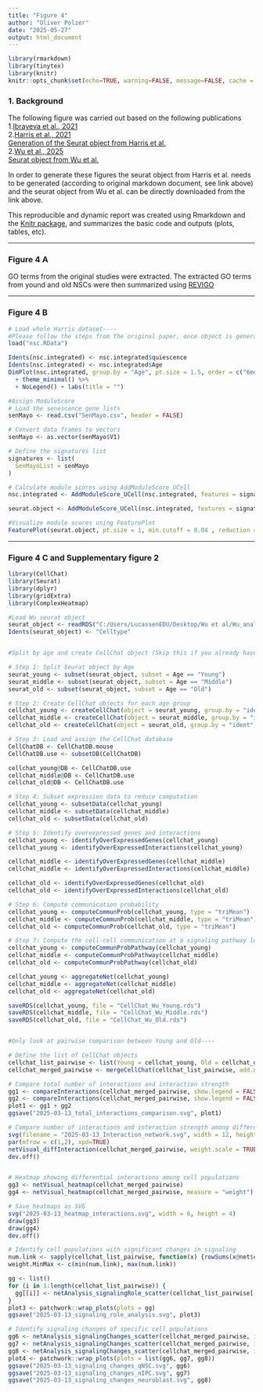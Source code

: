 ---
title: "Figure 4"
author: "Oliver Polzer"
date: "2025-05-27"
output: html_document
---

```{r setup, include=FALSE}
library(rmarkdown)
library(tinytex)
library(knitr)
knitr::opts_chunk$set(echo=TRUE, warning=FALSE, message=FALSE, cache = TRUE)
```

### 1. Background

The following figure was carried out based on the following publications  
1.[Ibrayeva et al., 2021](https://doi.org/10.1016/j.stem.2021.03.018)  
2.[Harris et al., 2021](https://doi.org/10.1016/j.stem.2021.01.003)    
[Generation of the Seurat object from Harris et al.](https://github.com/harrislachlan/lifelong_stemcells/tree/main/markdown)    
2.[Wu et al., 2025](https://doi.org/10.1038/s41593-024-01848-4)  
[Seurat object from Wu et al.](https://github.com/JessbergerLab/AgingNeurogenesis_Transcriptomics)  

In order to generate these figures the seurat object from Harris et al. needs to be generated (according to original markdown document, see link above) and the seurat object from Wu et al. can be directly downloaded from the link above.  

This reproducible and dynamic report was created using Rmarkdown and the [Knitr package](https://yihui.name/knitr/), and summarizes the basic code and outputs (plots, tables, etc).  



***
### Figure 4 A

GO terms from the original studies were extracted. The extracted GO terms from yound and old NSCs were then summarized using [REVIGO](http://revigo.irb.hr/)

***
### Figure 4 B

```{r SenMayo, eval = FALSE}
# Load whole Harris dataset----
#Please follow the steps from the original paper, once object is generated subsequent steps can be performed
load("nsc.RData")

Idents(nsc.integrated) <- nsc.integrated$quiescence
Idents(nsc.integrated) <- nsc.integrated$Age
DimPlot(nsc.integrated, group.by = "Age", pt.size = 1.5, order = c("6mo", "2mo", "1mo"), cols = c("yellow2", "orange2", "purple4")) %>%
  + theme_minimal() %>% 
  + NoLegend() + labs(title = "")

#Assign ModuleScore
# Load the senescence gene lists
senMayo <- read.csv("SenMayo.csv", header = FALSE)

# Convert data frames to vectors
senMayo <- as.vector(senMayo$V1)

# Define the signatures list
signatures <- list(
  SenMayoList = senMayo
)

# Calculate module scores using AddModuleScore_UCell
nsc.integrated <- AddModuleScore_UCell(nsc.integrated, features = signatures, name = "Senescence_Score")

seurat.object <- AddModuleScore_UCell(nsc.integrated, features = signatures, name = NULL)

#Visualize module scores using FeaturePlot
FeaturePlot(seurat.object, pt.size = 1, min.cutoff = 0.04 , reduction = "umap", features = names(signatures))

```



***
### Figure 4 C and Supplementary figure 2

```{r Cellchat, eval = FALSE}
library(CellChat)
library(Seurat)
library(dplyr)
library(gridExtra)
library(ComplexHeatmap)

#Load Wu seurat object
seurat_object <- readRDS("C:/Users/LucassenEDU/Desktop/Wu et al/Wu_analysis/seurat_Chromium_all.rds")
Idents(seurat_object) <- "Celltype"


#Split by age and create CellChat object (Skip this if you already have the objects)----

# Step 1: Split Seurat object by Age
seurat_young <- subset(seurat_object, subset = Age == "Young")
seurat_middle <- subset(seurat_object, subset = Age == "Middle")
seurat_old <- subset(seurat_object, subset = Age == "Old")

# Step 2: Create CellChat objects for each age group
cellchat_young <- createCellChat(object = seurat_young, group.by = "ident", assay = "RNA")
cellchat_middle <- createCellChat(object = seurat_middle, group.by = "ident", assay = "RNA")
cellchat_old <- createCellChat(object = seurat_old, group.by = "ident", assay = "RNA")

# Step 3: Load and assign the CellChat database
CellChatDB <- CellChatDB.mouse  
CellChatDB.use <- subsetDB(CellChatDB)  

cellchat_young@DB <- CellChatDB.use
cellchat_middle@DB <- CellChatDB.use
cellchat_old@DB <- CellChatDB.use

# Step 4: Subset expression data to reduce computation
cellchat_young <- subsetData(cellchat_young)
cellchat_middle <- subsetData(cellchat_middle)
cellchat_old <- subsetData(cellchat_old)

# Step 5: Identify overexpressed genes and interactions
cellchat_young <- identifyOverExpressedGenes(cellchat_young)
cellchat_young <- identifyOverExpressedInteractions(cellchat_young)

cellchat_middle <- identifyOverExpressedGenes(cellchat_middle)
cellchat_middle <- identifyOverExpressedInteractions(cellchat_middle)

cellchat_old <- identifyOverExpressedGenes(cellchat_old)
cellchat_old <- identifyOverExpressedInteractions(cellchat_old)

# Step 6: Compute communication probability
cellchat_young <- computeCommunProb(cellchat_young, type = "triMean")
cellchat_middle <- computeCommunProb(cellchat_middle, type = "triMean")
cellchat_old <- computeCommunProb(cellchat_old, type = "triMean")

# Step 7: Compute the cell-cell communication at a signaling pathway level
cellchat_young <- computeCommunProbPathway(cellchat_young)
cellchat_middle <- computeCommunProbPathway(cellchat_middle)
cellchat_old <- computeCommunProbPathway(cellchat_old)

cellchat_young <- aggregateNet(cellchat_young)
cellchat_middle <- aggregateNet(cellchat_middle)
cellchat_old <- aggregateNet(cellchat_old)

saveRDS(cellchat_young, file = "CellChat_Wu_Young.rds")
saveRDS(cellchat_middle, file = "CellChat_Wu_Middle.rds")
saveRDS(cellchat_old, file = "CellChat_Wu_Old.rds")


#Only look at pairwise comparison between Young and Old----

# Define the list of CellChat objects
cellchat_list_pairwise <- list(Young = cellchat_young, Old = cellchat_old)
cellchat_merged_pairwise <- mergeCellChat(cellchat_list_pairwise, add.names = names(cellchat_list_pairwise))

# Compare total number of interactions and interaction strength
gg1 <- compareInteractions(cellchat_merged_pairwise, show.legend = FALSE, group = c(1,2))
gg2 <- compareInteractions(cellchat_merged_pairwise, show.legend = FALSE, group = c(1,2), measure = "weight")
plot1 <- gg1 + gg2
ggsave("2025-03-13_total_interactions_comparison.svg", plot1)

# Compare number of interactions and interaction strength among different cell populations
svg(filename = "2025-03-13_Interaction_network.svg", width = 12, height = 6)
par(mfrow = c(1,2), xpd=TRUE)
netVisual_diffInteraction(cellchat_merged_pairwise, weight.scale = TRUE)
dev.off()


# Heatmap showing differential interactions among cell populations
gg3 <- netVisual_heatmap(cellchat_merged_pairwise)
gg4 <- netVisual_heatmap(cellchat_merged_pairwise, measure = "weight")

# Save heatmaps as SVG
svg("2025-03-13_heatmap_interactions.svg", width = 6, height = 4)
draw(gg3)
draw(gg4)
dev.off()

# Identify cell populations with significant changes in signaling
num.link <- sapply(cellchat_list_pairwise, function(x) {rowSums(x@net$count) + colSums(x@net$count) - diag(x@net$count)})
weight.MinMax <- c(min(num.link), max(num.link))

gg <- list()
for (i in 1:length(cellchat_list_pairwise)) {
  gg[[i]] <- netAnalysis_signalingRole_scatter(cellchat_list_pairwise[[i]], title = names(cellchat_list_pairwise)[i], weight.MinMax = weight.MinMax)
}
plot3 <- patchwork::wrap_plots(plots = gg)
ggsave("2025-03-13_signaling_role_analysis.svg", plot3)

# Identify signaling changes of specific cell populations
gg6 <- netAnalysis_signalingChanges_scatter(cellchat_merged_pairwise, idents.use = "qNSC")
gg7 <- netAnalysis_signalingChanges_scatter(cellchat_merged_pairwise, idents.use = "nIPC")
gg8 <- netAnalysis_signalingChanges_scatter(cellchat_merged_pairwise, idents.use = "Neuroblast")
plot4 <- patchwork::wrap_plots(plots = list(gg6, gg7, gg8))
ggsave("2025-03-13_signaling_changes_qNSC.svg", gg6)
ggsave("2025-03-13_signaling_changes_nIPC.svg", gg7)
ggsave("2025-03-13_signaling_changes_neuroblast.svg", gg8)


```
